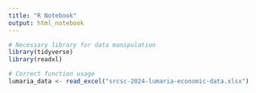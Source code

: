 ```yaml
---
title: "R Notebook"
output: html_notebook
---
```


```r
# Necessary library for data manipulation
library(tidyverse)
library(readxl)

# Correct function usage
lumaria_data <- read_excel("srcsc-2024-lumaria-economic-data.xlsx")
```
